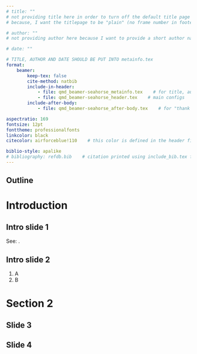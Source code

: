 ```yaml
---
# title: ""
# not providing title here in order to turn off the default title page
# because, I want the titlepage to be "plain" (no frame number in footer)

# author: ""
# not providing author here because I want to provide a short author name as well

# date: ""

# TITLE, AUTHOR AND DATE SHOULD BE PUT INTO metainfo.tex
format: 
    beamer:
        keep-tex: false
        cite-method: natbib
        include-in-header:
            - file: qmd_beamer-seahorse_metainfo.tex    # for title, author, date etc
            - file: qmd_beamer-seahorse_header.tex    # main configs
        include-after-body:
            - file: qmd_beamer-seahorse_after-body.tex    # for "thank you" page and bibliography

aspectratio: 169
fontsize: 12pt
fonttheme: professionalfonts
linkcolor: black
citecolor: airforceblue!110    # this color is defined in the header file

biblio-style: apalike
# bibliography: refdb.bib    # citation printed using include_bib.tex file
---
```


## {.plain}
\titlepage

## Outline {.plain}
\tableofcontents

# Introduction

## Intro slide 1
See: \citet{R-base}.

## Intro slide 2

1. A
2. B

# Section 2

## Slide 3

## Slide 4

